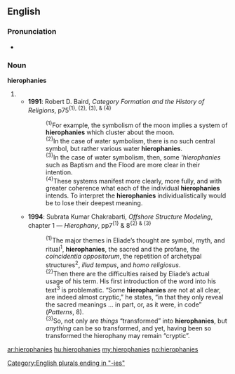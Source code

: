 ==English==

===Pronunciation===
* {{a|RP}} {{IPA|/hɪəˈɹɒfəniːz/}}

===Noun===
'''hierophanies''' {{p}}

# {{plural of|[[hierophany#English|hierophany]]}}
#* '''1991''': Robert D. Baird, ''Category Formation and the History of Religions'', p75<sup>{1}, {2}, {3}, & {4}</sup>
#*: <sup>{1}</sup>For example, the symbolism of the moon implies a system of '''hierophanies''' which cluster about the moon.
#*: <sup>{2}</sup>In the case of water symbolism, there is no such central symbol, but rather various water '''hierophanies'''.
#*: <sup>{3}</sup>In the case of water symbolism, then, some '''hierophanies'' such as Baptism and the Flood are more clear in their intention.
#*: <sup>{4}</sup>These systems manifest more clearly, more fully, and with greater coherence what each of the individual '''hierophanies''' intends. To interpret the '''hierophanies''' individualistically would be to lose their deepest meaning.
#* '''1994''': Subrata Kumar Chakrabarti, ''Offshore Structure Modeling'', chapter 1 — ''Hierophany'', pp7<sup>{1}</sup> & 8<sup>{2} & {3}</sup>
#*: <sup>{1}</sup>The major themes in Eliade’s thought are symbol, myth, and ritual<sup>1</sup>, '''hierophanies''', the sacred and the profane, the ''coincidentia oppositorum'', the repetition of archetypal structures<sup>2</sup>, ''illud tempus'', and ''homo religiosus''.
#*: <sup>{2}</sup>Then there are the difficulties raised by Eliade’s actual usage of his term. His first introduction of the word into his text<sup>3</sup> is problematic. “Some '''hierophanies''' are not at all clear, are indeed almost cryptic,” he states, “in that they only reveal the sacred meanings … in part, or, as it were, in code” (''Patterns'', 8).
#*: <sup>{3}</sup>So, not only are ''things'' “transformed” into '''hierophanies''', but ''anything'' can be so transformed, and yet, having been so transformed the hierophany may remain “cryptic”.

[[Category:English plurals ending in "-ies"]]

[[ar:hierophanies]]
[[hu:hierophanies]]
[[my:hierophanies]]
[[no:hierophanies]]